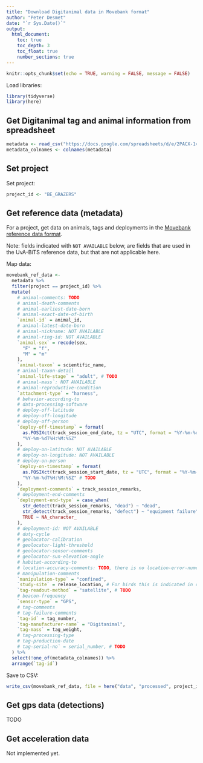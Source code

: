 ```yaml
---
title: "Download Digitanimal data in Movebank format"
author: "Peter Desmet"
date: "`r Sys.Date()`"
output:
  html_document:
    toc: true
    toc_depth: 3
    toc_float: true
    number_sections: true
---
```


```r
knitr::opts_chunk$set(echo = TRUE, warning = FALSE, message = FALSE)
```

Load libraries:

```r
library(tidyverse)
library(here)
```

## Get Digitanimal tag and animal information from spreadsheet

```r
metadata <- read_csv("https://docs.google.com/spreadsheets/d/e/2PACX-1vRQOK3EQ7J9lteAKdyi_fYo_zjw5jUNwpRvcaSI6QxqBDs2q9lkSbEbFAv4jXfzj4teacdiq9AGan-2/pub?gid=0&single=true&output=csv")
metadata_colnames <- colnames(metadata)
```

## Set project

Set project:

```r
project_id <- "BE_GRAZERS"
```

## Get reference data (metadata)

For a project, get data on animals, tags and deployments in the [Movebank reference data format](https://www.movebank.org/node/27).

Note: fields indicated with `NOT AVAILABLE` below, are fields that are used in the UvA-BiTS reference data, but that are not applicable here.

Map data:

```r
movebank_ref_data <-
  metadata %>%
  filter(project == project_id) %>%
  mutate(
    # animal-comments: TODO
    # animal-death-comments
    # animal-earliest-date-born
    # animal-exact-date-of-birth
    `animal-id` = animal_id,
    # animal-latest-date-born
    # animal-nickname: NOT AVAILABLE
    # animal-ring-id: NOT AVAILABLE
    `animal-sex` = recode(sex,
      "F" = "f",
      "M" = "m"
    ),
    `animal-taxon` = scientific_name,
    # animal-taxon-detail
    `animal-life-stage` = "adult", # TODO
    # animal-mass`: NOT AVAILABLE
    # animal-reproductive-condition
    `attachment-type` = "harness",
    # behavior-according-to
    # data-processing-software
    # deploy-off-latitude
    # deploy-off-longitude
    # deploy-off-person
    `deploy-off-timestamp` = format(
      as.POSIXct(track_session_end_date, tz = "UTC", format = "%Y-%m-%d %H:%M:%S"),
      "%Y-%m-%dT%H:%M:%SZ"
    ),
    # deploy-on-latitude: NOT AVAILABLE
    # deploy-on-longitude: NOT AVAILABLE
    # deploy-on-person
    `deploy-on-timestamp` = format(
      as.POSIXct(track_session_start_date, tz = "UTC", format = "%Y-%m-%d %H:%M:%S"),
      "%Y-%m-%dT%H:%M:%SZ" # TODO
    ),
    `deployment-comments` = track_session_remarks,
    # deployment-end-comments
    `deployment-end-type` = case_when(
      str_detect(track_session_remarks, "dead") ~ "dead",
      str_detect(track_session_remarks, "defect") ~ "equipment failure",
      TRUE ~ NA_character_
    ),
    # deployment-id: NOT AVAILABLE
    # duty-cycle
    # geolocator-calibration
    # geolocator-light-threshold
    # geolocator-sensor-comments
    # geolocator-sun-elevation-angle
    # habitat-according-to
    # location-accuracy-comments: TODO, there is no location-error-numerical/vertical-error-numerical in the gps data
    # manipulation-comments
    `manipulation-type` = "confined",
    `study-site` = release_location, # For birds this is indicated in deployment-comments
    `tag-readout-method` = "satellite", # TODO
    # beacon-frequency
    `sensor-type` = "GPS",
    # tag-comments
    # tag-failure-comments
    `tag-id` = tag_number,
    `tag-manufacturer-name` = "Digitanimal",
    `tag-mass` = tag_weight,
    # tag-processing-type
    # tag-production-date
    # tag-serial-no` = serial_number, # TODO
  ) %>%
  select(!one_of(metadata_colnames)) %>%
  arrange(`tag-id`)
```

Save to CSV:

```r
write_csv(movebank_ref_data, file = here("data", "processed", project_id, "movebank_ref_data.csv"), na = "")
```

## Get gps data (detections)

TODO

## Get acceleration data

Not implemented yet.
